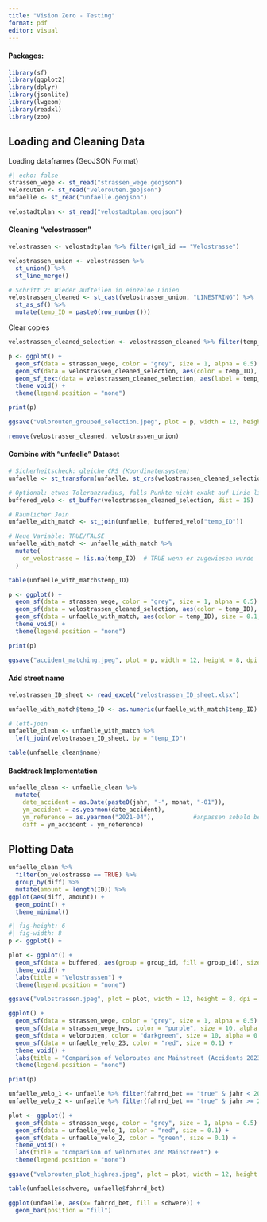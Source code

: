 ```yaml
---
title: "Vision Zero - Testing"
format: pdf
editor: visual
---
```


#### Packages:

```r
library(sf)
library(ggplot2)
library(dplyr)
library(jsonlite)
library(lwgeom)
library(readxl)
library(zoo)
```

## Loading and Cleaning Data

Loading dataframes (GeoJSON Format)

```r
#| echo: false
strassen_wege <- st_read("strassen_wege.geojson")
velorouten <- st_read("velorouten.geojson")
unfaelle <- st_read("unfaelle.geojson")

velostadtplan <- st_read("velostadtplan.geojson")
```

#### Cleaning "velostrassen"

```r
velostrassen <- velostadtplan %>% filter(gml_id == "Velostrasse")
```

```r
velostrassen_union <- velostrassen %>%
  st_union() %>%
  st_line_merge()

# Schritt 2: Wieder aufteilen in einzelne Linien
velostrassen_cleaned <- st_cast(velostrassen_union, "LINESTRING") %>%
  st_as_sf() %>%
  mutate(temp_ID = paste0(row_number()))

```

Clear copies

```r
velostrassen_cleaned_selection <- velostrassen_cleaned %>% filter(temp_ID %in% c(1, 3, 5, 6, 9, 11, 13, 17, 21, 22, 23, 29, 39, 45, 54, 58, 41, 30 , 37, 34, 43, 23, 56, 47, 49, 51, 26))

p <- ggplot() +
  geom_sf(data = strassen_wege, color = "grey", size = 1, alpha = 0.5) +
  geom_sf(data = velostrassen_cleaned_selection, aes(color = temp_ID), size = 1, alpha = 0.3) +
  geom_sf_text(data = velostrassen_cleaned_selection, aes(label = temp_ID), size = 1, color = "black", check_overlap = FALSE) +
  theme_void() +
  theme(legend.position = "none")

print(p)

ggsave("velorouten_grouped_selection.jpeg", plot = p, width = 12, height = 8, dpi = 600)

remove(velostrassen_cleaned, velostrassen_union)
```

#### Combine with "unfaelle" Dataset

```r
# Sicherheitscheck: gleiche CRS (Koordinatensystem)
unfaelle <- st_transform(unfaelle, st_crs(velostrassen_cleaned_selection))

# Optional: etwas Toleranzradius, falls Punkte nicht exakt auf Linie liegen (z.B. 10 Meter)
buffered_velo <- st_buffer(velostrassen_cleaned_selection, dist = 15)

# Räumlicher Join
unfaelle_with_match <- st_join(unfaelle, buffered_velo["temp_ID"])

# Neue Variable: TRUE/FALSE
unfaelle_with_match <- unfaelle_with_match %>%
  mutate(
    on_velostrasse = !is.na(temp_ID)  # TRUE wenn er zugewiesen wurde
  )

table(unfaelle_with_match$temp_ID)
```

```r
p <- ggplot() +
  geom_sf(data = strassen_wege, color = "grey", size = 1, alpha = 0.5) +
  geom_sf(data = velostrassen_cleaned_selection, aes(color = temp_ID), size = 1, alpha = 0.3) +
  geom_sf(data = unfaelle_with_match, aes(color = temp_ID), size = 0.1, alpha = 0.5) +
  theme_void() +
  theme(legend.position = "none")

print(p)

ggsave("accident_matching.jpeg", plot = p, width = 12, height = 8, dpi = 600)
```
#### Add street name

```r
velostrassen_ID_sheet <- read_excel("velostrassen_ID_sheet.xlsx")

unfaelle_with_match$temp_ID <- as.numeric(unfaelle_with_match$temp_ID)

# left-join
unfaelle_clean <- unfaelle_with_match %>%
  left_join(velostrassen_ID_sheet, by = "temp_ID")

table(unfaelle_clean$name)
```
#### Backtrack Implementation

```r
unfaelle_clean <- unfaelle_clean %>%
  mutate(
    date_accident = as.Date(paste0(jahr, "-", monat, "-01")),
    ym_accident = as.yearmon(date_accident),
    ym_reference = as.yearmon("2021-04"),           #anpassen sobald bekannt
    diff = ym_accident - ym_reference)

```

## Plotting Data

```r
unfaelle_clean %>%
  filter(on_velostrasse == TRUE) %>%
  group_by(diff) %>%
  mutate(amount = length(ID)) %>%
ggplot(aes(diff, amount)) +
  geom_point() +
  theme_minimal()
```

```r

#| fig-height: 6
#| fig-width: 8
p <- ggplot() +

plot <- ggplot() +
  geom_sf(data = buffered, aes(group = group_id, fill = group_id), size = 10, alpha = 0.3) +
  theme_void() +
  labs(title = "Velostrassen") +
  theme(legend.position = "none")

ggsave("velostrassen.jpeg", plot = plot, width = 12, height = 8, dpi = 300)
```

```r
ggplot() +
  geom_sf(data = strassen_wege, color = "grey", size = 1, alpha = 0.5) +
  geom_sf(data = strassen_wege_hvs, color = "purple", size = 10, alpha = 0.3) +
  geom_sf(data = velorouten, color = "darkgreen", size = 10, alpha = 0.3) +
  geom_sf(data = unfaelle_velo_23, color = "red", size = 0.1) +
  theme_void() +
  labs(title = "Comparison of Veloroutes and Mainstreet (Accidents 2023)") +
  theme(legend.position = "none")

print(p)
```

```r
unfaelle_velo_1 <- unfaelle %>% filter(fahrrd_bet == "true" & jahr < 2017)
unfaelle_velo_2 <- unfaelle %>% filter(fahrrd_bet == "true" & jahr >= 2017)

plot <- ggplot() +
  geom_sf(data = strassen_wege, color = "grey", size = 1, alpha = 0.5) +
  geom_sf(data = unfaelle_velo_1, color = "red", size = 0.1) +
  geom_sf(data = unfaelle_velo_2, color = "green", size = 0.1) +
  theme_void() +
  labs(title = "Comparison of Veloroutes and Mainstreet") +
  theme(legend.position = "none")

ggsave("velorouten_plot_highres.jpeg", plot = plot, width = 12, height = 8, dpi = 300)
```

```r
table(unfaelle$schwere, unfaelle$fahrrd_bet)
```

```r
ggplot(unfaelle, aes(x= fahrrd_bet, fill = schwere)) +
  geom_bar(position = "fill")
```
